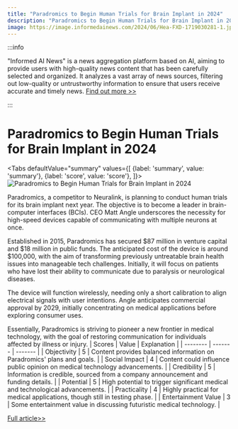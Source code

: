 ```yaml
---
title: "Paradromics to Begin Human Trials for Brain Implant in 2024"
description: "Paradromics to Begin Human Trials for Brain Implant in 2024"
image: https://image.informedainews.com/2024/06/Hea-FXD-1719030281-1.jpg
---
```



:::info

"Informed AI News" is a news aggregation platform based on AI, aiming to provide users with high-quality news content that has been carefully selected and organized. It analyzes a vast array of news sources, filtering out low-quality or untrustworthy information to ensure that users receive accurate and timely news.  [Find out more >>](/)

:::

# Paradromics to Begin Human Trials for Brain Implant in 2024


<Tabs
	defaultValue="summary"
	values={[
	{label: 'summary', value: 'summary'},
	{label: 'score', value: 'score'},
]}>
<TabItem value="summary">
<img
  src="https://image.informedainews.com/2024/06/Hea-FXD-1719030281-1.jpg"
  alt="Paradromics to Begin Human Trials for Brain Implant in 2024"
/>



Paradromics, a competitor to Neuralink, is planning to conduct human trials for its brain implant next year. The objective is to become a leader in brain-computer interfaces (BCIs). CEO Matt Angle underscores the necessity for high-speed devices capable of communicating with multiple neurons at once.

Established in 2015, Paradromics has secured $87 million in venture capital and $18 million in public funds. The anticipated cost of the device is around $100,000, with the aim of transforming previously untreatable brain health issues into manageable tech challenges. Initially, it will focus on patients who have lost their ability to communicate due to paralysis or neurological diseases.

The device will function wirelessly, needing only a short calibration to align electrical signals with user intentions. Angle anticipates commercial approval by 2029, initially concentrating on medical applications before exploring consumer uses.

Essentially, Paradromics is striving to pioneer a new frontier in medical technology, with the goal of restoring communication for individuals affected by illness or injury.
</TabItem>
<TabItem value="score">
	| Scores     | Value   | Explanation |
	| -------- | ------- | ------- |
	| Objectivity  | 5    | Content provides balanced information on Paradromics' plans and goals.    |
	| Social Impact | 4     | Content could influence public opinion on medical technology advancements.    |
	| Credibility    | 5    | Information is credible, sourced from a company announcement and funding details.    |
	| Potential    | 5    | High potential to trigger significant medical and technological advancements.    |
	| Practicality    | 4    | Highly practical for medical applications, though still in testing phase.    |
	| Entertainment Value    | 3    | Some entertainment value in discussing futuristic medical technology.    |
</TabItem>
</Tabs>

[Full article>>](https://www.cnbc.com/2024/06/21/paradromics-gears-up-to-test-its-brain-implant-on-humans.html)
